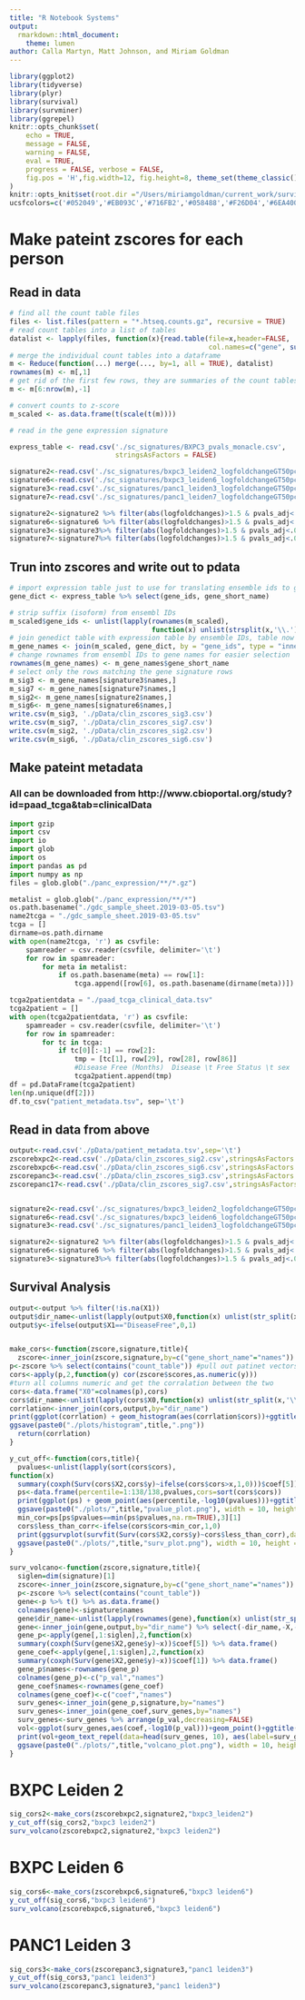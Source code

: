 ```yaml
---
title: "R Notebook Systems"
output:
  rmarkdown::html_document:
    theme: lumen
author: Calla Martyn, Matt Johnson, and Miriam Goldman
---
```



```r

library(ggplot2)
library(tidyverse)
library(plyr)
library(survival)
library(survminer)
library(ggrepel)
knitr::opts_chunk$set(
	echo = TRUE,
	message = FALSE,
	warning = FALSE,
	eval = TRUE,
	progress = FALSE, verbose = FALSE,
	fig.pos = 'H',fig.width=12, fig.height=8, theme_set(theme_classic()),size=40
)
knitr::opts_knit$set(root.dir ="/Users/miriamgoldman/current_work/survival_analysis/")
ucsfcolors=c('#052049','#EB093C','#716FB2','#058488','#F26D04','#6EA400')
```


# Make pateint zscores for each person 

## Read in data
```r
# find all the count table files
files <- list.files(pattern = "*.htseq.counts.gz", recursive = TRUE)
# read count tables into a list of tables
datalist <- lapply(files, function(x){read.table(file=x,header=FALSE,
                                                 col.names=c("gene", sub(".htseq.counts.gz", "",x)))})
# merge the individual count tables into a dataframe
m <- Reduce(function(...) merge(..., by=1, all = TRUE), datalist)
rownames(m) <- m[,1]
# get rid of the first few rows, they are summaries of the count tables
m <- m[6:nrow(m),-1]

# convert counts to z-score
m_scaled <- as.data.frame(t(scale(t(m))))

# read in the gene expression signature

express_table <- read.csv('./sc_signatures/BXPC3_pvals_monacle.csv', 
                          stringsAsFactors = FALSE)

signature2<-read.csv('./sc_signatures/bxpc3_leiden2_logfoldchangeGT50pct_genes.csv',stringsAsFactors = FALSE)
signature6<-read.csv('./sc_signatures/bxpc3_leiden6_logfoldchangeGT50pct_genes.csv',stringsAsFactors = FALSE)
signature3<-read.csv('./sc_signatures/panc1_leiden3_logfoldchangeGT50pct_genes.csv',stringsAsFactors = FALSE)
signature7<-read.csv('./sc_signatures/panc1_leiden7_logfoldchangeGT50pct_genes.csv',stringsAsFactors = FALSE)

signature2<-signature2 %>% filter(abs(logfoldchanges)>1.5 & pvals_adj<.00005)
signature6<-signature6 %>% filter(abs(logfoldchanges)>1.5 & pvals_adj<.00005)
signature3<-signature3%>% filter(abs(logfoldchanges)>1.5 & pvals_adj<.00005)
signature7<-signature7%>% filter(abs(logfoldchanges)>1.5 & pvals_adj<.00005)
```


## Trun into zscores and write out to pdata

```r

# import expression table just to use for translating ensemble ids to gene names
gene_dict <- express_table %>% select(gene_ids, gene_short_name)

# strip suffix (isoform) from ensembl IDs
m_scaled$gene_ids <- unlist(lapply(rownames(m_scaled),
                                   function(x) unlist(strsplit(x,'\\.'))[[1]]))
# join genedict table with expression table by ensemble IDs, table now has gene name column
m_gene_names <- join(m_scaled, gene_dict, by = "gene_ids", type = "inner")
# change rownames from ensembl IDs to gene names for easier selection
rownames(m_gene_names) <- m_gene_names$gene_short_name
# select only the rows matching the gene signature rows
m_sig3 <- m_gene_names[signature3$names,]
m_sig7 <- m_gene_names[signature7$names,]
m_sig2<- m_gene_names[signature2$names,]
m_sig6<- m_gene_names[signature6$names,]
write.csv(m_sig3, './pData/clin_zscores_sig3.csv')
write.csv(m_sig7, './pData/clin_zscores_sig7.csv')
write.csv(m_sig2, './pData/clin_zscores_sig2.csv')
write.csv(m_sig6, './pData/clin_zscores_sig6.csv')
```

## Make pateint metadata

### All can be downloaded from http://www.cbioportal.org/study?id=paad_tcga&tab=clinicalData


```python
import gzip
import csv
import io
import glob
import os
import pandas as pd
import numpy as np
files = glob.glob("./panc_expression/**/*.gz")

metalist = glob.glob("./panc_expression/**/*")
os.path.basename("./gdc_sample_sheet.2019-03-05.tsv")
name2tcga = "./gdc_sample_sheet.2019-03-05.tsv"
tcga = []
dirname=os.path.dirname
with open(name2tcga, 'r') as csvfile:
    spamreader = csv.reader(csvfile, delimiter='\t')
    for row in spamreader:
        for meta in metalist:
            if os.path.basename(meta) == row[1]:
                tcga.append([row[6], os.path.basename(dirname(meta))])

tcga2patientdata = "./paad_tcga_clinical_data.tsv"
tcga2patient = []
with open(tcga2patientdata, 'r') as csvfile:
    spamreader = csv.reader(csvfile, delimiter='\t')
    for row in spamreader:
        for tc in tcga:
            if tc[0][:-1] == row[2]:
                tmp = [tc[1], row[29], row[28], row[86]] 
                #Disease Free (Months)	Disease \t Free Status \t sex
                tcga2patient.append(tmp)
df = pd.DataFrame(tcga2patient)
len(np.unique(df[2]))
df.to_csv("patient_metadata.tsv", sep='\t')
```


## Read in data from above

```r
output<-read.csv('./pData/patient_metadata.tsv',sep='\t')
zscorebxpc2<-read.csv('./pData/clin_zscores_sig2.csv',stringsAsFactors = FALSE)
zscorebxpc6<-read.csv('./pData/clin_zscores_sig6.csv',stringsAsFactors = FALSE)
zscorepanc3<-read.csv('./pData/clin_zscores_sig3.csv',stringsAsFactors = FALSE)
zscorepanc17<-read.csv('./pData/clin_zscores_sig7.csv',stringsAsFactors = FALSE)


signature2<-read.csv('./sc_signatures/bxpc3_leiden2_logfoldchangeGT50pct_genes.csv',stringsAsFactors = FALSE)
signature6<-read.csv('./sc_signatures/bxpc3_leiden6_logfoldchangeGT50pct_genes.csv',stringsAsFactors = FALSE)
signature3<-read.csv('./sc_signatures/panc1_leiden3_logfoldchangeGT50pct_genes.csv',stringsAsFactors = FALSE)

signature2<-signature2 %>% filter(abs(logfoldchanges)>1.5 & pvals_adj<.00005)
signature6<-signature6 %>% filter(abs(logfoldchanges)>1.5 & pvals_adj<.00005)
signature3<-signature3%>% filter(abs(logfoldchanges)>1.5 & pvals_adj<.00005)
```

## Survival Analysis

```r
output<-output %>% filter(!is.na(X1))
output$dir_name<-unlist(lapply(output$X0,function(x) unlist(str_split(x,'-'))[5]))
output$y<-ifelse(output$X1=="DiseaseFree",0,1) 


make_cors<-function(zscore,signature,title){
  zscore<-inner_join(zscore,signature,by=c("gene_short_name"="names"))
p<-zscore %>% select(contains("count_table")) #pull out patinet vectors
cors<-apply(p,2,function(y) cor(zscore$scores,as.numeric(y)))
#turn all columns numeric and get the corralation between the two
cors<-data.frame("X0"=colnames(p),cors)
cors$dir_name<-unlist(lapply(cors$X0,function(x) unlist(str_split(x,'\\.'))[6]))
corrlation<-inner_join(cors,output,by="dir_name")
print(ggplot(corrlation) + geom_histogram(aes(corrlation$cors))+ggtitle(paste0(title))+scale_color_manual(ucsfcolors))
ggsave(paste0("./plots/histogram",title,".png"))
  return(corrlation)
}
```



```r
y_cut_off<-function(cors,title){
  pvalues<-unlist(lapply(sort(cors$cors),
function(x)  
  summary(coxph(Surv(cors$X2,cors$y)~ifelse(cors$cors>x,1,0)))$coef[5]))
  ps<-data.frame(percentile=1:138/138,pvalues,cors=sort(cors$cors))
  print(ggplot(ps) + geom_point(aes(percentile,-log10(pvalues)))+ggtitle(paste(title)))
  ggsave(paste0("./plots/",title,"pvalue_plot.png"), width = 10, height = 10)
  min_cor=ps[ps$pvalues==min(ps$pvalues,na.rm=TRUE),3][1]
  cors$less_than_corr<-ifelse(cors$cors<min_cor,1,0)
  print(ggsurvplot(survfit(Surv(cors$X2,cors$y)~cors$less_than_corr),data=cors,title=paste(title)))
  ggsave(paste0("./plots/",title,"surv_plot.png"), width = 10, height = 10)
}
```


```r
surv_volcano<-function(zscore,signature,title){
  siglen=dim(signature)[1]
  zscore<-inner_join(zscore,signature,by=c("gene_short_name"="names"))
  p<-zscore %>% select(contains("count_table"))
  gene<-p %>% t() %>% as.data.frame()
  colnames(gene)<-signature$names
  gene$dir_name<-unlist(lapply(rownames(gene),function(x) unlist(str_split(x,'\\.'))[6]))
  gene<-inner_join(gene,output,by="dir_name") %>% select(-dir_name,-X,-X0,-X1)
  gene_p<-apply(gene[,1:siglen],2,function(x) 
  summary(coxph(Surv(gene$X2,gene$y)~x))$coef[5]) %>% data.frame() 
  gene_coef<-apply(gene[,1:siglen],2,function(x) 
  summary(coxph(Surv(gene$X2,gene$y)~x))$coef[1]) %>% data.frame() 
  gene_p$names<-rownames(gene_p)
  colnames(gene_p)<-c("p_val","names")
  gene_coef$names<-rownames(gene_coef)
  colnames(gene_coef)<-c("coef","names")
  surv_genes<-inner_join(gene_p,signature,by="names")
  surv_genes<-inner_join(gene_coef,surv_genes,by="names")
  surv_genes<-surv_genes %>% arrange(p_val,decreasing=FALSE)
  vol<-ggplot(surv_genes,aes(coef,-log10(p_val)))+geom_point()+ggtitle(title)
  print(vol+geom_text_repel(data=head(surv_genes, 10), aes(label=surv_genes$names[1:10])))
  ggsave(paste0("./plots/",title,"volcano_plot.png"), width = 10, height = 10)
}
```

# BXPC Leiden 2

```r
sig_cors2<-make_cors(zscorebxpc2,signature2,"bxpc3_leiden2")
y_cut_off(sig_cors2,"bxpc3 leiden2")
surv_volcano(zscorebxpc2,signature2,"bxpc3 leiden2")
```

# BXPC Leiden 6

```r
sig_cors6<-make_cors(zscorebxpc6,signature6,"bxpc3 leiden6")
y_cut_off(sig_cors6,"bxpc3 leiden6")
surv_volcano(zscorebxpc6,signature6,"bxpc3 leiden6")
```

# PANC1 Leiden 3

```r
sig_cors3<-make_cors(zscorepanc3,signature3,"panc1 leiden3")
y_cut_off(sig_cors3,"panc1 leiden3")
surv_volcano(zscorepanc3,signature3,"panc1 leiden3")
```



